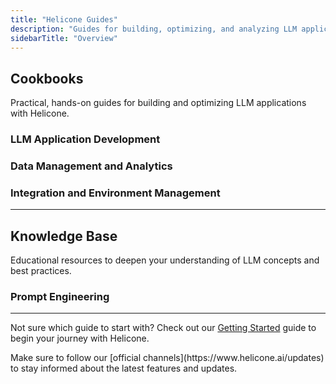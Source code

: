 ```yaml
---
title: "Helicone Guides"
description: "Guides for building, optimizing, and analyzing LLM applications with Helicone."
sidebarTitle: "Overview"
---
```


## Cookbooks

Practical, hands-on guides for building and optimizing LLM applications with Helicone.

### LLM Application Development

<CardGroup cols={2} gap="medium">
  <Card
    title="How to Run LLM Prompt Experiments"
    icon="flask"
    href="/guides/cookbooks/experiments"
    iconType="light"
    vertical
  />
  <Card
    title="Replaying LLM Sessions"
    icon="rotate-right"
    href="/guides/cookbooks/replay-session"
    iconType="light"
    vertical
  />
  <Card
    title="Debugging LLM Applications"
    icon="bug"
    href="/guides/cookbooks/debugging"
    description="Helicone provides an efficient platform for identifying and rectifying errors in your LLM applications, offering insights into their occurrence."
    vertical
    iconType="light"
  />
</CardGroup>

### Data Management and Analytics

<CardGroup cols={2} gap="medium">
  <Card
    title="ETL / Data Extraction"
    icon="database"
    href="/guides/cookbooks/etl"
    description="Extract, transform, and load data from Helicone into your data warehouse using our robust REST API."
    vertical
    iconType="light"
  />
  <Card
    title="Using Custom Properties to Segment Data"
    icon="chart-pie"
    href="/guides/cookbooks/segmentation"
    description="Derive powerful insights into costs and user behaviors using custom properties in Helicone. Learn to track environments, user types, and more."
    vertical
    iconType="light"
  />
  <Card
    title="Labeling Request Data"
    icon="tags"
    href="/guides/cookbooks/labeling-request-data"
    description="Label your request data to make it easier to search and filter in Helicone. Learn about custom properties, feedback, and scores."
    vertical
    iconType="light"
  />
  <Card
    title="Getting User Requests"
    icon="user"
    href="/guides/cookbooks/getting-user-requests"
    description="Use the Request API to retrieve user-specific requests, allowing you to monitor, debug, and track costs for individual users."
    vertical
    iconType="light"
  />
  <Card
    title="Getting Sessions"
    icon="comments"
    href="/guides/cookbooks/getting-sessions"
    description="Use the Request API to retrieve session data, allowing you to analyze and replay conversation threads."
    vertical
    iconType="light"
  />
</CardGroup>

### Integration and Environment Management

<CardGroup cols={2} gap="medium">
  <Card
    title="Environment Tracking"
    icon="sitemap"
    iconType="light"
    href="/guides/cookbooks/environment-tracking"
    vertical
  />
  <Card
    title="Integrating Helicone with GitHub Actions"
    icon="github"
    href="/guides/cookbooks/github-actions"
    description="Automate the monitoring and caching of LLM calls in your CI pipelines with Helicone."
    vertical
    iconType="light"
  />
</CardGroup>

---

## Knowledge Base

Educational resources to deepen your understanding of LLM concepts and best
practices.

### Prompt Engineering

<CardGroup cols={2} gap="medium">
  <Card
    title="Prompt Engineering Overview"
    icon="wand-magic-sparkles"
    href="/guides/prompt-engineering/overview"
    description="Learn the basics of prompt engineering and how to craft effective prompts for LLMs."
    vertical
    iconType="light"
  />
  <Card
    title="Be Specific and Clear"
    icon="bullseye-arrow"
    href="/guides/prompt-engineering/be-specific-and-clear"
    description="Discover techniques to create clear and specific prompts for better LLM responses."
    vertical
    iconType="light"
  />
  <Card
    title="Use Structured Formats"
    icon="table-list"
    href="/guides/prompt-engineering/use-structured-formats"
    description="Learn how to use structured formats in your prompts for more organized and parseable outputs."
    vertical
    iconType="light"
  />
  <Card
    title="Leverage Role-Playing"
    icon="user-gear"
    href="/guides/prompt-engineering/leverage-role-playing"
    description="Explore how to use role-playing techniques in your prompts for tailored responses."
    vertical
    iconType="light"
  />
  <Card
    title="Implement Few-Shot Learning"
    icon="graduation-cap"
    href="/guides/prompt-engineering/implement-few-shot-learning"
    description="Understand how to use few-shot learning to improve the accuracy of your LLM outputs."
    vertical
    iconType="light"
  />
  <Card
    title="Use Chain of Thought Prompting"
    icon="link"
    href="/guides/prompt-engineering/use-chain-of-thought-prompting"
    description="Learn about chain of thought prompting to get more detailed and reasoned responses from LLMs."
    vertical
    iconType="light"
  />
</CardGroup>

---

<Accordion title="Need help choosing a guide?" type="secondary">
  <p>
    Not sure which guide to start with? Check out our
    <a href="/guides/getting-started">Getting Started</a> guide to begin your journey
    with Helicone.
  </p>
</Accordion>

<Callout title="Stay Updated!" type="warning">
  Make sure to follow our [official channels](https://www.helicone.ai/updates)
  to stay informed about the latest features and updates.
</Callout>
